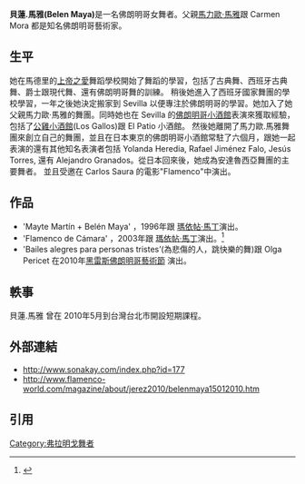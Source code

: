 
'''貝蓮.馬雅(Belen Maya)'''是一名佛朗明哥女舞者。父親[[馬力歐·馬雅|馬力歐·馬雅]]跟 Carmen Mora 都是知名佛朗明哥藝術家。

== 生平 ==
她在馬德里的[[上帝之愛|上帝之愛]]舞蹈學校開始了舞蹈的學習，包括了古典舞、西班牙古典舞、爵士跟現代舞、還有佛朗明哥舞的訓練。
稍後她進入了西班牙國家舞團的學校學習，一年之後她決定搬家到 Sevilla 以便專注於佛朗明哥的學習。她加入了她父親馬力歐·馬雅的舞團。同時她也在 Sevilla 的[[佛朗明哥小酒館|佛朗明哥小酒館]]表演來獲取經驗，包括了[[公雞小酒館|公雞小酒館]](Los Gallos)跟 El Patio 小酒館。
然後她離開了馬力歐.馬雅舞團來創立自己的舞團，並且在日本東京的佛朗明哥小酒館常駐了六個月，跟她一起表演的還有其他知名表演者包括 Yolanda Heredia, Rafael Jiménez Falo, Jesús Torres, 還有 Alejandro Granados。從日本回來後，她成為安達魯西亞舞團的主要舞者。
並且受邀在 Carlos Saura 的電影"Flamenco"中演出。


== 作品 ==
*  'Mayte Martín + Belén Maya' ，1996年跟 [[瑪依帖·馬丁|瑪依帖·馬丁]]演出。
*  'Flamenco de Cámara' ，2003年跟 [[瑪依帖·馬丁|瑪依帖·馬丁]]演出。<ref>{{cite web | url=http://www.flamenco-world.com/artists/belen_maya/belenmaya-1.htm | title=Flamenco World 對 Belen Maya 訪談關於 Flamenco de Cámara | accessdate=2012-01-20 | deadurl=yes | archiveurl=https://web.archive.org/web/20120206162621/http://www.flamenco-world.com/artists/belen_maya/belenmaya-1.htm | archivedate=2012-02-06 }}</ref>
*  'Bailes alegres para personas tristes’(為悲傷的人，跳快樂的舞)跟 Olga Pericet 在2010年[[黑雷斯佛朗明哥藝術節|黑雷斯佛朗明哥藝術節]] 演出。

== 軼事 ==
貝蓮.馬雅 曾在 2010年5月到台灣台北市開設短期課程。


== 外部連結 ==

*  http://www.sonakay.com/index.php?id=177{{Dead link|date=2018年6月 |bot=InternetArchiveBot |fix-attempted=no }}
*  http://www.flamenco-world.com/magazine/about/jerez2010/belenmaya15012010.htm{{dead link|date=2018年4月 |bot=InternetArchiveBot |fix-attempted=yes }}
== 引用 ==

<references/> 
[[Category:弗拉明戈舞者|Category:弗拉明戈舞者]]